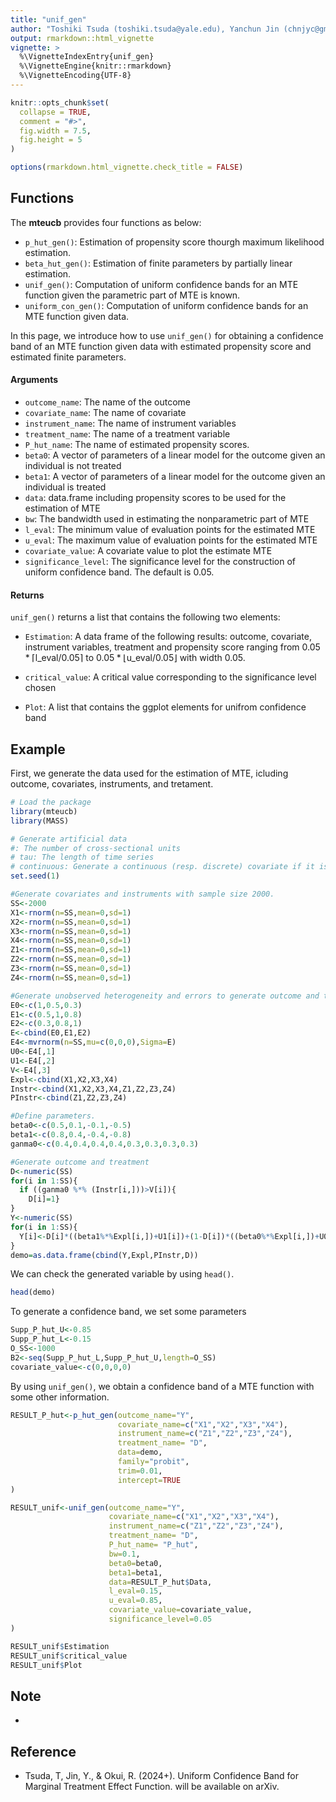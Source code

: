 ```yaml
---
title: "unif_gen"
author: "Toshiki Tsuda (toshiki.tsuda@yale.edu), Yanchun Jin (chnjyc@gmail.com), Ryo Okui (okuiryo@e.u-tokyo.ac.jp)"
output: rmarkdown::html_vignette
vignette: >
  %\VignetteIndexEntry{unif_gen}
  %\VignetteEngine{knitr::rmarkdown}
  %\VignetteEncoding{UTF-8}
---
```


```r
knitr::opts_chunk$set(
  collapse = TRUE,
  comment = "#>",
  fig.width = 7.5, 
  fig.height = 5 
)

options(rmarkdown.html_vignette.check_title = FALSE) 
```

## Functions

The **mteucb** provides four functions as below:

-  `p_hut_gen()`: Estimation of  propensity score thourgh maximum likelihood estimation.
-  `beta_hut_gen()`: Estimation of  finite parameters by partially linear estimation.
-  `unif_gen()`: Computation of uniform confidence bands for an MTE function given the parametric part of MTE is known. 
-  `uniform_con_gen()`: Computation of uniform confidence bands for an MTE function given data.

In this page, we introduce how to use `unif_gen()` for obtaining a confidence band of an MTE function given data with estimated propensity score and estimated finite parameters.

#### Arguments

-  `outcome_name`: The name of the outcome
-  `covariate_name`: The name of covariate
-  `instrument_name`: The name of instrument variables
-  `treatment_name`: The name of a treatment variable
-  `P_hut_name`: The name of estimated propensity scores.
-  `beta0`: A vector of parameters of a linear model for the outcome given an individual is not treated
-  `beta1`: A vector of parameters of a linear model for the outcome given an individual is treated
-  `data`: data.frame including propensity scores to be used for the estimation of MTE
-  `bw`: 	The bandwidth used in estimating the nonparametric part of MTE
-  `l_eval`: 	The minimum value of evaluation points for the estimated MTE
-  `u_eval`: 	The maximum value of evaluation points for the estimated MTE
-  `covariate_value`: A covariate value to plot the estimate MTE
-  `significance_level`: The significance level for the construction of uniform confidence band. The default is 0.05.

#### Returns
`unif_gen()` returns a list that contains the following two elements:

- `Estimation`: A data frame of the following results: outcome, covariate, instrument variables, treatment and propensity score ranging from $0.05*\lceil \text{l_eval}/0.05\rceil$ to $0.05*\lfloor \text{u_eval}/0.05\rfloor$ with width $0.05$.

- `critical_value`: A critical value corresponding to the significance level chosen

- `Plot`: A list that contains the ggplot elements for unifrom confidence band


## Example

First, we generate the data used for the estimation of MTE, icluding outcome, covariates, instruments, and tretament.

```r
# Load the package
library(mteucb)
library(MASS)

# Generate artificial data
#: The number of cross-sectional units
# tau: The length of time series
# continuous: Generate a continuous (resp. discrete) covariate if it is TRUE (resp. FALSE).
set.seed(1)

#Generate covariates and instruments with sample size 2000.
SS<-2000
X1<-rnorm(n=SS,mean=0,sd=1)
X2<-rnorm(n=SS,mean=0,sd=1)
X3<-rnorm(n=SS,mean=0,sd=1)
X4<-rnorm(n=SS,mean=0,sd=1)
Z1<-rnorm(n=SS,mean=0,sd=1)
Z2<-rnorm(n=SS,mean=0,sd=1)
Z3<-rnorm(n=SS,mean=0,sd=1)
Z4<-rnorm(n=SS,mean=0,sd=1)

#Generate unobserved heterogeneity and errors to generate outcome and treatment
E0<-c(1,0.5,0.3)
E1<-c(0.5,1,0.8)
E2<-c(0.3,0.8,1)
E<-cbind(E0,E1,E2)
E4<-mvrnorm(n=SS,mu=c(0,0,0),Sigma=E)
U0<-E4[,1]
U1<-E4[,2]
V<-E4[,3]
Expl<-cbind(X1,X2,X3,X4)
Instr<-cbind(X1,X2,X3,X4,Z1,Z2,Z3,Z4)
PInstr<-cbind(Z1,Z2,Z3,Z4)

#Define parameters.
beta0<-c(0.5,0.1,-0.1,-0.5)
beta1<-c(0.8,0.4,-0.4,-0.8)
ganma0<-c(0.4,0.4,0.4,0.4,0.3,0.3,0.3,0.3)

#Generate outcome and treatment
D<-numeric(SS)
for(i in 1:SS){
  if ((ganma0 %*% (Instr[i,]))>V[i]){
    D[i]=1}
}
Y<-numeric(SS)
for(i in 1:SS){
  Y[i]<-D[i]*((beta1%*%Expl[i,])+U1[i])+(1-D[i])*((beta0%*%Expl[i,])+U0[i])
}
demo=as.data.frame(cbind(Y,Expl,PInstr,D))
```

We can check the generated variable by using `head()`.

```r
head(demo)
```

To generate a confidence band, we set some parameters

```r
Supp_P_hut_U<-0.85
Supp_P_hut_L<-0.15
O_SS<-1000
B2<-seq(Supp_P_hut_L,Supp_P_hut_U,length=O_SS)
covariate_value<-c(0,0,0,0)
```

By using `unif_gen()`, we obtain a confidence band of a MTE function with some other information.
```r
RESULT_P_hut<-p_hut_gen(outcome_name="Y",
                        covariate_name=c("X1","X2","X3","X4"),
                        instrument_name=c("Z1","Z2","Z3","Z4"),
                        treatment_name= "D",
                        data=demo,
                        family="probit",
                        trim=0.01,
                        intercept=TRUE
)

RESULT_unif<-unif_gen(outcome_name="Y",
                      covariate_name=c("X1","X2","X3","X4"),
                      instrument_name=c("Z1","Z2","Z3","Z4"),
                      treatment_name= "D",
                      P_hut_name= "P_hut",
                      bw=0.1,
                      beta0=beta0,
                      beta1=beta1,
                      data=RESULT_P_hut$Data,
                      l_eval=0.15,
                      u_eval=0.85,
                      covariate_value=covariate_value,
                      significance_level=0.05
)

RESULT_unif$Estimation
RESULT_unif$critical_value
RESULT_unif$Plot

```

## Note

-


## Reference

-  Tsuda, T, Jin, Y., & Okui, R. (2024+).
Uniform Confidence Band for Marginal Treatment Effect Function.
will be available on arXiv.
